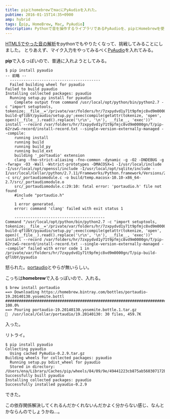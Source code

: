 ```yaml
---
title: pipとhomebrewでmacにPyAudioを入れた。
pubtime: 2016-01-15T14:35+0900
amp: hybrid
tags: [pip, HomeBrew, Mac, PyAudio]
description: Pythonで音を操作するライブラリであるPyAudioを、pipとHomebrewを使ってMac OSにインストールしました。
---
```


[HTML5でやった音の解析](/blog/2016/01/html5-audio-context)をpythonでもやりたくなって、挑戦してみることにしました。
とりあえず、マイク入力をやってみるべく[PyAudio](https://people.csail.mit.edu/hubert/pyaudio/)を入れてみる。

**pip**で入るっぽいので、普通に入れようとしてみる。
```
$ pip install pyaudio
-- 前略 --
  ----------------------------------------
  Failed building wheel for pyaudio
Failed to build pyaudio
Installing collected packages: pyaudio
  Running setup.py install for pyaudio
    Complete output from command /usr/local/opt/python/bin/python2.7 -c "import setuptools, tokenize;__file__='/private/var/folders/hr/7zxpydvd1y71t9pfmjc8vd9m0000gn/T/pip-build-qflUbY/pyaudio/setup.py';exec(compile(getattr(tokenize, 'open', open)(__file__).read().replace('\r\n', '\n'), __file__, 'exec'))" install --record /var/folders/hr/7zxpydvd1y71t9pfmjc8vd9m0000gn/T/pip-62rzwG-record/install-record.txt --single-version-externally-managed --compile:
    running install
    running build
    running build_py
    running build_ext
    building '_portaudio' extension
    clang -fno-strict-aliasing -fno-common -dynamic -g -O2 -DNDEBUG -g -fwrapv -O3 -Wall -Wstrict-prototypes -DMACOSX=1 -I/usr/local/include -I/usr/local/opt/openssl/include -I/usr/local/opt/sqlite/include -I/usr/local/Cellar/python/2.7.11/Frameworks/Python.framework/Versions/2.7/include/python2.7 -c src/_portaudiomodule.c -o build/temp.macosx-10.10-x86_64-2.7/src/_portaudiomodule.o
    src/_portaudiomodule.c:29:10: fatal error: 'portaudio.h' file not found
    #include "portaudio.h"
       ^
    1 error generated.
    error: command 'clang' failed with exit status 1

    ----------------------------------------
Command "/usr/local/opt/python/bin/python2.7 -c "import setuptools, tokenize;__file__='/private/var/folders/hr/7zxpydvd1y71t9pfmjc8vd9m0000gn/T/pip-build-qflUbY/pyaudio/setup.py';exec(compile(getattr(tokenize, 'open', open)(__file__).read().replace('\r\n', '\n'), __file__, 'exec'))" install --record /var/folders/hr/7zxpydvd1y71t9pfmjc8vd9m0000gn/T/pip-62rzwG-record/install-record.txt --single-version-externally-managed --compile" failed with error code 1 in /private/var/folders/hr/7zxpydvd1y71t9pfmjc8vd9m0000gn/T/pip-build-qflUbY/pyaudio
```
怒られた。[portaudio](http://www.portaudio.com/)とやらが無いらしい。

こっちは**homebrew**で入るっぽいので、入れる。
```
$ brew install portaudio
==> Downloading https://homebrew.bintray.com/bottles/portaudio-19.20140130.yosemite.bottl
######################################################################## 100.0%
==> Pouring portaudio-19.20140130.yosemite.bottle.1.tar.gz
🍺  /usr/local/Cellar/portaudio/19.20140130: 30 files, 459.7K
```
入った。

リトライ。
```
$ pip install pyaudio
Collecting pyaudio
  Using cached PyAudio-0.2.9.tar.gz
Building wheels for collected packages: pyaudio
  Running setup.py bdist_wheel for pyaudio
  Stored in directory: /Users/ena/Library/Caches/pip/wheels/84/09/9e/49441223cb875ab560307172b4835caa143907305d607723c5
Successfully built pyaudio
Installing collected packages: pyaudio
Successfully installed pyaudio-0.2.9
```
できた。

この依存関係解決してくれるんだかくれないんだかよく分からない感じ、なんとかならんのでしょうかね…。
